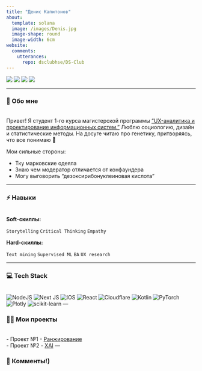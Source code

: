 ```yaml
---
title: "Денис Капитонов"
about:
  template: solana
  image: /images/Denis.jpg
  image-shape: round
  image-width: 6cm
website:
  comments: 
    utterances:
      repo: dsclubhse/DS-Club
---
```


<a href="https://www.linkedin.com/in/deniskapitonovv"><img src="https://img.shields.io/badge/LinkedIn-blue?style=for-the-badge&logo=linkedin&logoColor=white"></a>
<a href="deniskapitonovv@gmail.com"><img src="https://img.shields.io/badge/Gmail-D14836?style=for-the-badge&logo=gmail&logoColor=white"></a>
<a href="https://t.me/dakapitonov"><img src="https://img.shields.io/badge/Telegram-blue?style=for-the-badge&logo=telegram&logoColor=white"></a>
<a href="https://github.com/den1ceee"><img
src="https://img.shields.io/badge/github-%23121011.svg?style=for-the-badge&amp;logo=github&amp;logoColor=white"/></a>

---

### 💫 Обо мне
<br>
Привет! Я студент 1-го курса магистерской программы ["UX-аналитика и проектирование информационных систем."](https://spb.hse.ru/ma/computer/) Люблю социологию, дизайн и статистические методы. На досуге читаю про генетику, притворяясь, что все понимаю 🤪

Мои сильные стороны:

-   Тку марковские одеяла
-   Знаю чем модератор отличается от конфаундера
-   Могу выговорить "дезоксирибонуклеиновая кислота"

--- 

### ⚡ Навыки
<br>
**Soft-скиллы:**

`Storytelling`{.label} `Critical Thinking`{.label} `Empathy`{.label}

**Hard-скиллы:**

 `Text mining`{.label} `Supervised ML`{.label} `BA`{.label} `UX research`{.label}

--- 

### 💻 Tech Stack
<br>
![NodeJS](https://img.shields.io/badge/node.js-6DA55F?style=for-the-badge&logo=node.js&logoColor=white)
![Next JS](https://img.shields.io/badge/Next-black?style=for-the-badge&logo=next.js&logoColor=white)
![IOS](https://img.shields.io/badge/IOS-%2320232a.svg?style=for-the-badge&logo=apple&logoColor=white)
![React](https://img.shields.io/badge/react-%2320232a.svg?style=for-the-badge&logo=react&logoColor=%2361DAFB)
![Cloudflare](https://img.shields.io/badge/Cloudflare-F38020?style=for-the-badge&logo=Cloudflare&logoColor=white)
![Kotlin](https://img.shields.io/badge/kotlin-%230095D5.svg?style=for-the-badge&logo=kotlin&logoColor=white)
![PyTorch](https://img.shields.io/badge/PyTorch-%23EE4C2C.svg?style=for-the-badge&logo=PyTorch&logoColor=white)
![Plotly](https://img.shields.io/badge/Plotly-%233F4F75.svg?style=for-the-badge&logo=plotly&logoColor=white)
![scikit-learn](https://img.shields.io/badge/scikit--learn-%23F7931E.svg?style=for-the-badge&logo=scikit-learn&logoColor=white) 
--- 

### 👨‍💻 Мои проекты
<br>
-   Проект №1 - [Ранжирование](projects.qmd) <br>
-   Проект №2 - [XAI](projects.qmd) 
--- 

### 💬 Комменты!)
<br>
<script src="https://giscus.app/client.js"
        data-repo="dsclubhse/DS-Club"
        data-repo-id="R_kgDOJn_Kig"
        data-category="Announcements"
        data-category-id="DIC_kwDOJn_Kis4CXNGf"
        data-mapping="url"
        data-strict="0"
        data-reactions-enabled="1"
        data-emit-metadata="0"
        data-input-position="bottom"
        data-theme="light"
        data-lang="en"
        crossorigin="anonymous"
        async>
</script>
